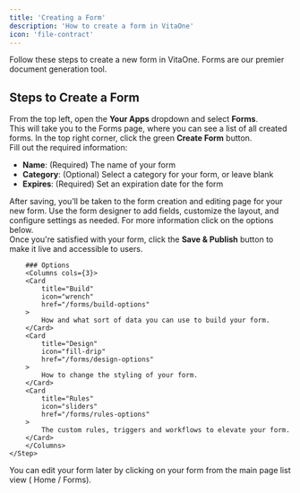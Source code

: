 ```yaml
---
title: 'Creating a Form'
description: 'How to create a form in VitaOne'
icon: 'file-contract'
---
```


<Info>
	Follow these steps to create a new form in VitaOne. Forms are our premier document generation tool.
</Info>

## Steps to Create a Form

<Steps>
	<Step title="Navigate to Forms">
		From the top left, open the <b>Your Apps</b> dropdown and select <b>Forms</b>.<br />
		This will take you to the Forms page, where you can see a list of all created forms.
	</Step>
	<Step title="Start a New Form">
		In the top right corner, click the green <b>Create Form</b> button.<br />
		Fill out the required information:
		<ul>
			<li><b>Name</b>: (Required) The name of your form</li>
			<li><b>Category</b>: (Optional) Select a category for your form, or leave blank</li>
			<li><b>Expires</b>: (Required) Set an expiration date for the form</li>
		</ul>
		After saving, you’ll be taken to the form creation and editing page for your new form.
	</Step>
	<Step title="Customize and Publish">
		Use the form designer to add fields, customize the layout, and configure settings as needed. For more information click on the options below.<br />
		Once you're satisfied with your form, click the <b>Save & Publish</b> button to make it live and accessible to users.
		
		### Options
		<Columns cols={3}>
		<Card
			title="Build"
			icon="wrench"
			href="/forms/build-options"
		>
			How and what sort of data you can use to build your form.
		</Card>
		<Card
			title="Design"
			icon="fill-drip"
			href="/forms/design-options"
		>
			How to change the styling of your form.
		</Card>
		<Card
			title="Rules"
			icon="sliders"
			href="/forms/rules-options"
		>
			The custom rules, triggers and workflows to elevate your form.
		</Card>
		</Columns>
	</Step>
</Steps>

<Tip>
	You can edit your form later by clicking on your form from the main page list view ( Home / Forms).
</Tip>

